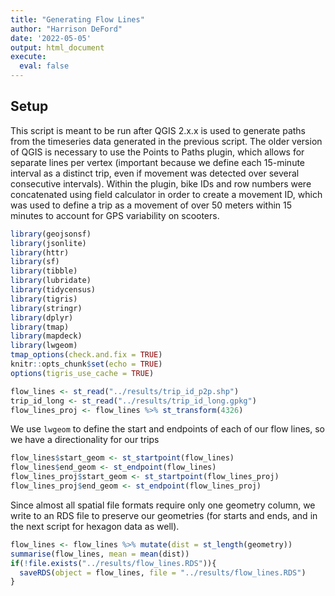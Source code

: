```yaml
---
title: "Generating Flow Lines"
author: "Harrison DeFord"
date: '2022-05-05'
output: html_document
execute: 
  eval: false
---
```


## Setup

This script is meant to be run after QGIS 2.x.x is used to generate paths from the timeseries data generated in the previous script. The older version of QGIS is necessary to use the Points to Paths plugin, which allows for separate lines per vertex (important because we define each 15-minute interval as a distinct trip, even if movement was detected over several consecutive intervals). Within the plugin, bike IDs and row numbers were concatenated using field calculator in order to create a movement ID, which was used to define a trip as a movement of over 50 meters within 15 minutes to account for GPS variability on scooters.

```r
library(geojsonsf)
library(jsonlite)
library(httr)
library(sf)
library(tibble)
library(lubridate)
library(tidycensus)
library(tigris)
library(stringr)
library(dplyr)
library(tmap)
library(mapdeck)
library(lwgeom)
tmap_options(check.and.fix = TRUE)
knitr::opts_chunk$set(echo = TRUE)
options(tigris_use_cache = TRUE)
```

```r
flow_lines <- st_read("../results/trip_id_p2p.shp")
trip_id_long <- st_read("../results/trip_id_long.gpkg")
flow_lines_proj <- flow_lines %>% st_transform(4326)
```

We use `lwgeom` to define the start and endpoints of each of our flow lines, so we have a directionality for our trips

```r
flow_lines$start_geom <- st_startpoint(flow_lines)
flow_lines$end_geom <- st_endpoint(flow_lines)
flow_lines_proj$start_geom <- st_startpoint(flow_lines_proj)
flow_lines_proj$end_geom <- st_endpoint(flow_lines_proj)
```

Since almost all spatial file formats require only one geometry column, we write to an RDS file to preserve our geometries (for starts and ends, and in the next script for hexagon data as well).

```r
flow_lines <- flow_lines %>% mutate(dist = st_length(geometry))
summarise(flow_lines, mean = mean(dist))
if(!file.exists("../results/flow_lines.RDS")){
  saveRDS(object = flow_lines, file = "../results/flow_lines.RDS")
}
```

